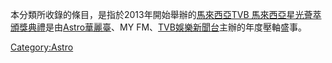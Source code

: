 本分類所收錄的條目，是指於2013年開始舉辦的[[馬來西亞|馬來西亞]][[TVB_馬來西亞星光薈萃頒獎典禮|TVB 馬來西亞星光薈萃頒獎典禮]]是由[[Astro華麗臺|Astro華麗臺]]、MY FM、[[TVB娛樂新聞台|TVB娛樂新聞台]]主辦的年度壓軸盛事。
[[Category:Astro|Category:Astro]]